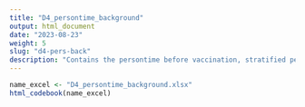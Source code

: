 ```yaml
---
title: "D4_persontime_background"
output: html_document
date: "2023-08-23"
weight: 5
slug: "d4-pers-back"
description: "Contains the persontime before vaccination, stratified per calendar month and past covid, and the occurrence of the AESIs"
---
```


```r
name_excel <- "D4_persontime_background.xlsx"
html_codebook(name_excel)
```
